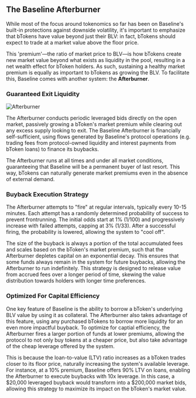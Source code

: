 ## The Baseline Afterburner

While most of the focus around tokenomics so far has been on Baseline's built-in protections 
against downside volatility, it's important to emphasize that bTokens have value beyond just 
their BLV: in fact, bTokens should expect to trade at a market value above the floor price. 

This 'premium'—the ratio of market price to BLV—is how bTokens create new market value beyond 
what exists as liquidity in the pool, resulting in a net wealth effect for bToken holders. As 
such, sustaining a healthy market premium is equally as important to bTokens as growing the BLV. 
To facilitate this, Baseline comes with another system: the **Afterburner**.

### Guaranteed Exit Liquidity

![Afterburner](/assets/Afterburner.png)

The Afterburner conducts periodic leveraged bids directly on the open market, passively growing a 
bToken's market premium while clearing out any excess supply looking to exit. The Baseline Afterburner 
is financially self-sufficient, using flows generated by Baseline's protocol operations (e.g. trading 
fees from protocol-owned liquidity and interest payments from bToken loans) to finance its buybacks.

The Afterburner runs at all times and under all market conditions, guaranteeing that Baseline will
be a permanent buyer of last resort. This way, bTokens can naturally generate market premiums even in 
the absence of external demand.

### Buyback Execution Strategy

The Afterburner attempts to "fire" at regular intervals, typically every 10-15 minutes. Each attempt 
has a randomly determined probability of success to prevent frontrunning. The initial odds start at 1% 
(1/100) and progressively increase with failed attempts, capping at 3% (1/33). After a successful firing, 
the probability is lowered, allowing the system to "cool off".

The size of the buyback is always a portion of the total accumulated fees and scales based on the bToken's 
market premium, such that the Afterburner depletes capital on an exponential decay. This ensures that some 
funds always remain in the system for future buybacks, allowing the Afterburner to run indefinitely. This 
strategy is designed to release value from accrued fees over a longer period of time, skewing the value 
distribution towards holders with longer time preferences.

### Optimized For Capital Efficiency

One key feature of Baseline is the ability to borrow a bToken's underlying BLV value by using it as collateral.
The Afterburner also takes advantage of this feature, using any purchased bTokens to borrow more liquidity
for an even more impactful buyback. To optimize for captial efficiency, the Afterburner fires a larger 
portion of funds at lower premiums, allowing the protocol to not only buy tokens at a cheaper price, but also 
take advantage of the cheap leverage offered by the system.

This is because the loan-to-value (LTV) ratio increases as a bToken trades closer to its floor price, naturally 
increasing the system's available leverage. For instance, at a 10% premium, Baseline offers 90% LTV on loans, 
enabling the Afterburner to execute buybacks with 10x leverage. In this case, a $20,000 leveraged buyback would 
transform into a $200,000 market bids, allowing this strategy to maximize its impact on the bToken's market value.